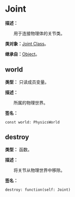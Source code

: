 
# Joint

**描述：**

&emsp;&emsp;用于连接物理体的关节类。

**类对象：**[Joint Class](/docs/api/Class%20Object/Joint)。

**继承自：**[Object](/docs/api/Class/Object)。

## world

**类型：** 只读成员变量。

**描述：**

&emsp;&emsp;所属的物理世界。

**签名：**
```tl
const world: PhysicsWorld
```

## destroy

**类型：** 函数。

**描述：**

&emsp;&emsp;将关节从物理世界中移除。

**签名：**
```tl
destroy: function(self: Joint)
```